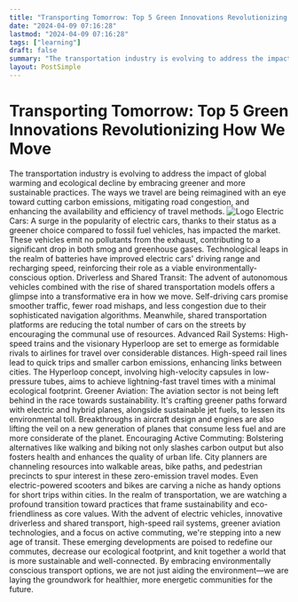 ```yaml
---
title: "Transporting Tomorrow: Top 5 Green Innovations Revolutionizing How We Move"
date: "2024-04-09 07:16:28"
lastmod: "2024-04-09 07:16:28"
tags: ["learning"]
draft: false
summary: "The transportation industry is evolving to address the impact of global warming and ecological decline by embracing greener and more sustainable practices. The ways we travel are being reimagined with an eye toward cutting carbon emissions, mitigating road congestion, and enhancing the availability and efficiency of travel methods."
layout: PostSimple
---
```

# Transporting Tomorrow: Top 5 Green Innovations Revolutionizing How We Move
The transportation industry is evolving to address the impact of global warming and ecological decline by embracing greener and more sustainable practices. The ways we travel are being reimagined with an eye toward cutting carbon emissions, mitigating road congestion, and enhancing the availability and efficiency of travel methods.
<img alt="Logo" class="lazyImg" data-src="https://cdn.seniorsselection.com/src_image/ff42767c3649760e0d6510aa8fa99bb7.webp" src="/statics/image/loading.webp"/>
Electric Cars:
A surge in the popularity of electric cars, thanks to their status as a greener choice compared to fossil fuel vehicles, has impacted the market. These vehicles emit no pollutants from the exhaust, contributing to a significant drop in both smog and greenhouse gases. Technological leaps in the realm of batteries have improved electric cars' driving range and recharging speed, reinforcing their role as a viable environmentally-conscious option.
Driverless and Shared Transit:
The advent of autonomous vehicles combined with the rise of shared transportation models offers a glimpse into a transformative era in how we move. Self-driving cars promise smoother traffic, fewer road mishaps, and less congestion due to their sophisticated navigation algorithms. Meanwhile, shared transportation platforms are reducing the total number of cars on the streets by encouraging the communal use of resources.
Advanced Rail Systems:
High-speed trains and the visionary Hyperloop are set to emerge as formidable rivals to airlines for travel over considerable distances. High-speed rail lines lead to quick trips and smaller carbon emissions, enhancing links between cities. The Hyperloop concept, involving high-velocity capsules in low-pressure tubes, aims to achieve lightning-fast travel times with a minimal ecological footprint.
Greener Aviation:
The aviation sector is not being left behind in the race towards sustainability. It's crafting greener paths forward with electric and hybrid planes, alongside sustainable jet fuels, to lessen its environmental toll. Breakthroughs in aircraft design and engines are also lifting the veil on a new generation of planes that consume less fuel and are more considerate of the planet.
Encouraging Active Commuting:
Bolstering alternatives like walking and biking not only slashes carbon output but also fosters health and enhances the quality of urban life. City planners are channeling resources into walkable areas, bike paths, and pedestrian precincts to spur interest in these zero-emission travel modes. Even electric-powered scooters and bikes are carving a niche as handy options for short trips within cities.
In the realm of transportation, we are watching a profound transition toward practices that frame sustainability and eco-friendliness as core values. With the advent of electric vehicles, innovative driverless and shared transport, high-speed rail systems, greener aviation technologies, and a focus on active commuting, we're stepping into a new age of transit. These emerging developments are poised to redefine our commutes, decrease our ecological footprint, and knit together a world that is more sustainable and well-connected. By embracing environmentally conscious transport options, we are not just aiding the environment—we are laying the groundwork for healthier, more energetic communities for the future.
        